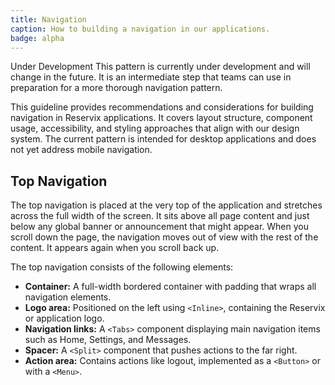 ```yaml
---
title: Navigation
caption: How to building a navigation in our applications.
badge: alpha
---
```


<SectionMessage variant="warning">
  <SectionMessage.Title>Under Development</SectionMessage.Title>
  <SectionMessage.Content>
    This pattern is currently under development and will change in the future.
    It is an intermediate step that teams can use in preparation for a more
    thorough navigation pattern.
  </SectionMessage.Content>
</SectionMessage>

This guideline provides recommendations and considerations for building navigation in Reservix applications. It covers layout structure, component usage, accessibility, and styling approaches that align with our design system. The current pattern is intended for desktop applications and does not yet address mobile navigation.

## Top Navigation

The top navigation is placed at the very top of the application and stretches across the full width of the screen. It sits above all page content and just below any global banner or announcement that might appear. When you scroll down the page, the navigation moves out of view with the rest of the content. It appears again when you scroll back up.

The top navigation consists of the following elements:

- **Container:** A full-width bordered container with padding that wraps all navigation elements.
- **Logo area:** Positioned on the left using `<Inline>`, containing the Reservix or application logo.
- **Navigation links:** A `<Tabs>` component displaying main navigation items such as Home, Settings, and Messages.
- **Spacer:** A `<Split>` component that pushes actions to the far right.
- **Action area:** Contains actions like logout, implemented as a `<Button>` or with a `<Menu>`.

<ComponentDemo file="./topnavigation.demo.tsx" />
